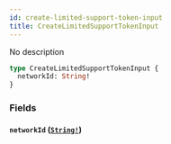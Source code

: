 ```yaml
---
id: create-limited-support-token-input
title: CreateLimitedSupportTokenInput
---
```


No description

```graphql
type CreateLimitedSupportTokenInput {
  networkId: String!
}
```

### Fields

#### `networkId` ([`String!`](/graphql/scalars/string))

